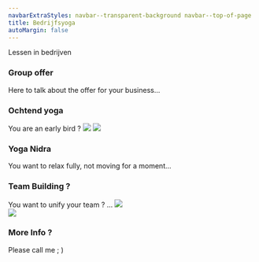 ```yaml
---
navbarExtraStyles: navbar--transparent-background navbar--top-of-page
title: Bedrijfsyoga
autoMargin: false
---
```


<Section className="section--auto-margin">
  <ContentWithBackground src="/images/postures/meditation.jpg" className="vh-50 w-100">
    <SectionFooter className="text--light text--emphasized">
      Lessen in bedrijven
    </SectionFooter>
  </ContentWithBackground>
  <Content className="vh-50 w-100">
    <h3> Group offer </h3>
    Here to talk about the offer for your business...
  </Content>
</Section>

<Section className="section--auto-margin">
  <Content className="w-50">
    <h3>Ochtend yoga</h3>
    You are an early bird ?
  </Content>
  <Content className="vh-30 w-50 pl-0 pr-0">
    <Image src="/images/postures/nature-chill.jpg" />
  </Content>

  <Content className="vh-30 w-50 pl-0 pr-0">
    <Image src="/images/postures/nature-chill.jpg" />
  </Content>
  <Content className="w-50">
    <h3>Yoga Nidra</h3>
    You want to relax fully, not moving for a moment...
  </Content>
</Section>

<Section className="section--auto-margin">
  <Content className="vh-100 w-50">
    <h3>Team Building ?</h3>
    You want to unify your team ? ...
  </Content>
  <Content className="vh-100 w-50 pl-0 pr-0">
    <Image src="/images/postures/nature-chill.jpg"/>
  </Content>
</Section>

<Section className="section--auto-margin pb-3">  
    <Content className="vh-100 w-50 pl-0 pr-0">
      <Image src="/images/postures/nature-chill.jpg"/>
    </Content>
  <Content className="vh-100 w-50">
     <h3>More Info ?</h3>
    Please call me ; )
  </Content>  
</Section>
